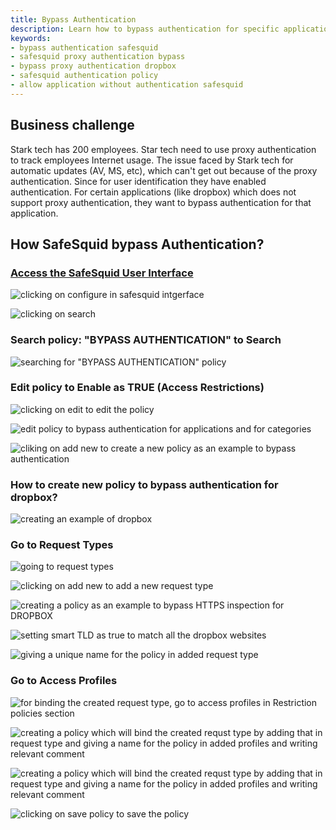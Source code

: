 ```yaml
---
title: Bypass Authentication
description: Learn how to bypass authentication for specific applications like Dropbox in SafeSquid, allowing automatic updates and ensuring secure internet usage tracking.
keywords:
- bypass authentication safesquid
- safesquid proxy authentication bypass
- bypass proxy authentication dropbox
- safesquid authentication policy
- allow application without authentication safesquid
---
```


## Business challenge

Stark tech has 200 employees. Star tech need to use proxy authentication to track employees Internet usage. The issue faced by Stark tech for automatic updates (AV, MS, etc), which can't get out because of the proxy authentication. Since for user identification they have enabled authentication. For certain applications (like dropbox) which does not support proxy authentication, they want to bypass authentication for that application.

## How SafeSquid bypass Authentication?

### [Access the SafeSquid User Interface](/docs/08-SafeSquid%20Interface/Accessing%20the%20SafeSquid%20Interface.md)

![clicking on configure in safesquid intgerface](/img/How_To/Bypass_Authentication/image1.webp)

![clicking on search](/img/How_To/Bypass_Authentication/image2.webp)

### Search policy: "BYPASS AUTHENTICATION" to Search

![searching for "BYPASS AUTHENTICATION" policy](/img/How_To/Bypass_Authentication/image3.webp)

### Edit policy to Enable as TRUE (Access Restrictions)

![clicking on edit to edit the policy](/img/How_To/Bypass_Authentication/image4.webp)

![edit policy to bypass authentication for applications and for categories](/img/How_To/Bypass_Authentication/image5.webp)

![cliking on add new to create a new policy as an example to bypass authentication](/img/How_To/Bypass_Authentication/image6.webp)

### How to create new policy to bypass authentication for dropbox?

![creating an example of dropbox](/img/How_To/Bypass_Authentication/image6.webp)

### Go to Request Types

![going to request types](/img/How_To/Bypass_Authentication/image7.webp)

![clicking on add new to add a new request type](/img/How_To/Bypass_Authentication/image8.webp)

![creating a policy as an example to bypass HTTPS inspection for DROPBOX](/img/How_To/Bypass_Authentication/image9.webp)

![setting smart TLD as true to match all the dropbox websites](/img/How_To/Bypass_Authentication/image10.webp)

![giving a unique name for the policy in added request type](/img/How_To/Bypass_Authentication/image11.webp)

### Go to Access Profiles

![for binding the created request type, go to access profiles in Restriction policies section](/img/How_To/Bypass_Authentication/image12.webp)

![creating a policy which will bind the created requst type by adding that in request type and giving a name for the policy in added profiles and writing relevant comment ](/img/How_To/Bypass_Authentication/image13.webp)

![creating a policy which will bind the created requst type by adding that in request type and giving a name for the policy in added profiles and writing relevant comment ](/img/How_To/Bypass_Authentication/image14.webp)

![clicking on save policy to save the policy](/img/How_To/Bypass_Authentication/image15.webp)
